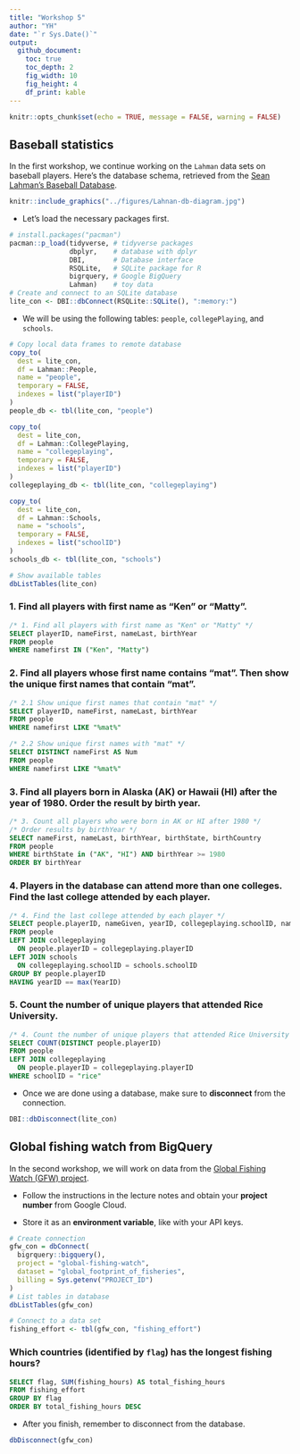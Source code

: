 ```yaml
---
title: "Workshop 5"
author: "YH"
date: "`r Sys.Date()`"
output: 
  github_document:
    toc: true
    toc_depth: 2
    fig_width: 10
    fig_height: 4
    df_print: kable
---
```


```r
knitr::opts_chunk$set(echo = TRUE, message = FALSE, warning = FALSE)
```

## Baseball statistics
In the first workshop, we continue working on the `Lahman` data sets on baseball players. Here's the database schema, retrieved from the [Sean Lahman's Baseball Database](https://github.com/cdalzell/Lahman?tab=readme-ov-file).

```r
knitr::include_graphics("../figures/Lahnan-db-diagram.jpg")
```

+ Let's load the necessary packages first.

```r
# install.packages("pacman")
pacman::p_load(tidyverse, # tidyverse packages
               dbplyr,    # database with dplyr
               DBI,       # Database interface
               RSQLite,   # SQLite package for R
               bigrquery, # Google BigQuery
               Lahman)    # toy data
# Create and connect to an SQLite database
lite_con <- DBI::dbConnect(RSQLite::SQLite(), ":memory:")
```


+ We will be using the following tables: `people`, `collegePlaying`, and `schools`.

```r
# Copy local data frames to remote database
copy_to(
  dest = lite_con, 
  df = Lahman::People, 
  name = "people",
  temporary = FALSE, 
  indexes = list("playerID")
)
people_db <- tbl(lite_con, "people")

copy_to(
  dest = lite_con, 
  df = Lahman::CollegePlaying, 
  name = "collegeplaying",
  temporary = FALSE, 
  indexes = list("playerID")
)
collegeplaying_db <- tbl(lite_con, "collegeplaying")

copy_to(
  dest = lite_con, 
  df = Lahman::Schools, 
  name = "schools",
  temporary = FALSE, 
  indexes = list("schoolID")
)
schools_db <- tbl(lite_con, "schools")
```

```r
# Show available tables
dbListTables(lite_con)
```

### 1. Find all players with first name as "Ken" or "Matty".

```sql
/* 1. Find all players with first name as "Ken" or "Matty" */
SELECT playerID, nameFirst, nameLast, birthYear
FROM people
WHERE namefirst IN ("Ken", "Matty")
```

### 2. Find all players whose first name contains "mat". Then show the unique first names that contain "mat".

```sql
/* 2.1 Show unique first names that contain "mat" */
SELECT playerID, nameFirst, nameLast, birthYear
FROM people
WHERE namefirst LIKE "%mat%"
```

```sql
/* 2.2 Show unique first names with "mat" */
SELECT DISTINCT nameFirst AS Num
FROM people
WHERE namefirst LIKE "%mat%"
```

### 3. Find all players born in Alaska (AK) or Hawaii (HI) after the year of 1980. Order the result by birth year.

```sql
/* 3. Count all players who were born in AK or HI after 1980 */
/* Order results by birthYear */
SELECT nameFirst, nameLast, birthYear, birthState, birthCountry
FROM people
WHERE birthState in ("AK", "HI") AND birthYear >= 1980
ORDER BY birthYear
```

### 4. Players in the database can attend more than one colleges. Find the last college attended by each player.

```sql
/* 4. Find the last college attended by each player */
SELECT people.playerID, nameGiven, yearID, collegeplaying.schoolID, name_full
FROM people
LEFT JOIN collegeplaying
  ON people.playerID = collegeplaying.playerID
LEFT JOIN schools
  ON collegeplaying.schoolID = schools.schoolID
GROUP BY people.playerID
HAVING yearID == max(YearID)
```

### 5. Count the number of unique players that attended Rice University.

```sql
/* 4. Count the number of unique players that attended Rice University */
SELECT COUNT(DISTINCT people.playerID)
FROM people
LEFT JOIN collegeplaying
  ON people.playerID = collegeplaying.playerID
WHERE schoolID = "rice"
```
+ Once we are done using a database, make sure to **disconnect** from the connection.

```r
DBI::dbDisconnect(lite_con)
```

## Global fishing watch from BigQuery
In the second workshop, we will work on data from the [Global Fishing Watch (GFW) project](https://globalfishingwatch.org/).

+ Follow the instructions in the lecture notes and obtain your **project number** from Google Cloud.

+ Store it as an **environment variable**, like with your API keys.

```r
# Create connection
gfw_con = dbConnect(
  bigrquery::bigquery(),
  project = "global-fishing-watch",
  dataset = "global_footprint_of_fisheries",
  billing = Sys.getenv("PROJECT_ID")
)
# List tables in database
dbListTables(gfw_con)

# Connect to a data set
fishing_effort <- tbl(gfw_con, "fishing_effort")
```

### Which countries (identified by `flag`) has the longest fishing hours?

```sql
SELECT flag, SUM(fishing_hours) AS total_fishing_hours
FROM fishing_effort
GROUP BY flag
ORDER BY total_fishing_hours DESC
```

+ After you finish, remember to disconnect from the database.

```r
dbDisconnect(gfw_con)
```












